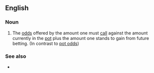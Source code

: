 ==English==

===Noun===
{{en-plural noun|head=[[implied]] [[odds]]}}

# {{lb|en|poker}} The [[odds]] offered by the amount one must [[call]] against the amount currently in the [[pot]] plus the amount one stands to gain from future betting. (In contrast to [[pot odds]])

===See also===
* {{l|en|reverse implied odds}}